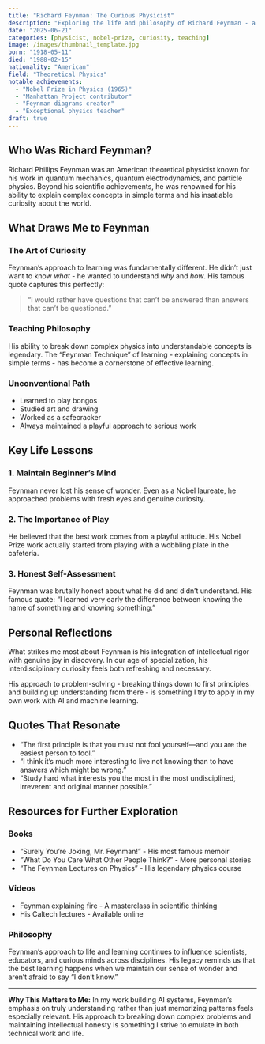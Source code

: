 ```yaml
---
title: "Richard Feynman: The Curious Physicist"
description: "Exploring the life and philosophy of Richard Feynman - a Nobel Prize-winning physicist known for his curiosity, teaching ability, and unconventional approach to life."
date: "2025-06-21"
categories: [physicist, nobel-prize, curiosity, teaching]
image: /images/thumbnail_template.jpg
born: "1918-05-11"
died: "1988-02-15"
nationality: "American"
field: "Theoretical Physics"
notable_achievements:
  - "Nobel Prize in Physics (1965)"
  - "Manhattan Project contributor"
  - "Feynman diagrams creator"
  - "Exceptional physics teacher"
draft: true
---
```


## Who Was Richard Feynman?

Richard Phillips Feynman was an American theoretical physicist known for his work in quantum mechanics, quantum electrodynamics, and particle physics. Beyond his scientific achievements, he was renowned for his ability to explain complex concepts in simple terms and his insatiable curiosity about the world.

## What Draws Me to Feynman

### The Art of Curiosity
Feynman's approach to learning was fundamentally different. He didn't just want to know *what* - he wanted to understand *why* and *how*. His famous quote captures this perfectly:

> "I would rather have questions that can't be answered than answers that can't be questioned."

### Teaching Philosophy
His ability to break down complex physics into understandable concepts is legendary. The "Feynman Technique" of learning - explaining concepts in simple terms - has become a cornerstone of effective learning.

### Unconventional Path
- Learned to play bongos
- Studied art and drawing
- Worked as a safecracker
- Always maintained a playful approach to serious work

## Key Life Lessons

### 1. Maintain Beginner's Mind
Feynman never lost his sense of wonder. Even as a Nobel laureate, he approached problems with fresh eyes and genuine curiosity.

### 2. The Importance of Play
He believed that the best work comes from a playful attitude. His Nobel Prize work actually started from playing with a wobbling plate in the cafeteria.

### 3. Honest Self-Assessment
Feynman was brutally honest about what he did and didn't understand. His famous quote: "I learned very early the difference between knowing the name of something and knowing something."

## Personal Reflections

What strikes me most about Feynman is his integration of intellectual rigor with genuine joy in discovery. In our age of specialization, his interdisciplinary curiosity feels both refreshing and necessary.

His approach to problem-solving - breaking things down to first principles and building up understanding from there - is something I try to apply in my own work with AI and machine learning.

## Quotes That Resonate

- "The first principle is that you must not fool yourself—and you are the easiest person to fool."
- "I think it's much more interesting to live not knowing than to have answers which might be wrong."
- "Study hard what interests you the most in the most undisciplined, irreverent and original manner possible."

## Resources for Further Exploration

### Books
- "Surely You're Joking, Mr. Feynman!" - His most famous memoir
- "What Do You Care What Other People Think?" - More personal stories
- "The Feynman Lectures on Physics" - His legendary physics course

### Videos
- Feynman explaining fire - A masterclass in scientific thinking
- His Caltech lectures - Available online

### Philosophy
Feynman's approach to life and learning continues to influence scientists, educators, and curious minds across disciplines. His legacy reminds us that the best learning happens when we maintain our sense of wonder and aren't afraid to say "I don't know."

---

**Why This Matters to Me:**
In my work building AI systems, Feynman's emphasis on truly understanding rather than just memorizing patterns feels especially relevant. His approach to breaking down complex problems and maintaining intellectual honesty is something I strive to emulate in both technical work and life. 
